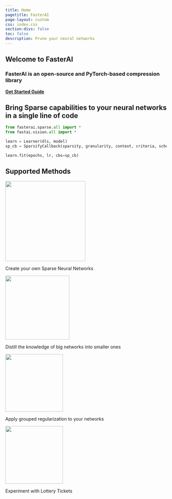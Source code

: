 ```yaml
---
title: Home
pagetitle: FasterAI
page-layout: custom
css: index.css
section-divs: false
toc: false
description: Prune your neural networks
---
```


::: {.hero-banner}

::: {.content-block}

# Welcome to FasterAI


### FasterAI is an open-source and PyTorch-based compression library


::: {.hero-buttons}
[<b> Get Started </b>](/quickstart.ipynb){.btn-primary .btn .btn-lg role="button" style="border-radius: 6px"}
[<b> Guide </b>](/overview.ipynb){.btn-action-secondary .btn-secondary .btn .btn-lg role="button" style="border-radius: 6px"}
:::

:::

:::


::: {.hero-banner}

::: {.content-block style="text-align: justify"}

## Bring Sparse capabilities to your neural networks in a single line of code


::: {.code}
```python
from fasterai.sparse.all import *
from fastai.vision.all import *

learn = Learner(dls, model)
sp_cb = SparsifyCallback(sparsity, granularity, context, criteria, schedule)

learn.fit(epochs, lr, cbs=sp_cb)

```
:::

:::

:::



::: {.hero-banner}

::: {.content-block}

## Supported Methods


::: {.grid .gap-4 style="padding-bottom: 30px"}



::: {.feature .g-col-12 .g-col-sm-6 .g-col-md-3 #feat}

![](imgs/sparse_index.png){height="250px"}

Create your own Sparse Neural Networks


:::


::: {.feature .g-col-12 .g-col-sm-6 .g-col-md-3 #feat}

![](imgs/distill_index2.png){height="200px"}

Distill the knowledge of big networks into smaller ones


:::


::: {.feature .g-col-12 .g-col-sm-6 .g-col-md-3 #feat}

![](imgs/reg_index.png){height="180px"}

Apply grouped regularization to your networks


:::

::: {.feature .g-col-12 .g-col-sm-6 .g-col-md-3 #feat}

![](imgs/LTH2_index.png){height="180px"}

Experiment with Lottery Tickets


:::

:::


:::



:::